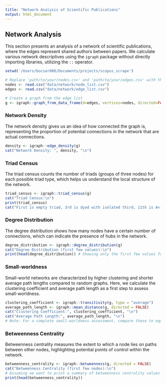 ```yaml
---
title: "Network Analysis of Scientific Publications"
output: html_document
---
```


## Network Analysis

This section presents an analysis of a network of scientific publications, where the edges represent shared authors between papers. We calculate various network descriptives using the `igraph` package without directly importing libraries, utilizing the `::` operator.

```r
setwd('/Users/bocsar000/Documents/projects/scopus_scrape')

# Replace 'path/to/your/nodes.csv' and 'path/to/your/edges.csv' with the actual file paths
nodes <- read.csv("data/network/node_list.csv")
edges <- read.csv("data/network/edge_list.csv")

# Create a graph from the edge list
g <- igraph::graph_from_data_frame(d=edges, vertices=nodes, directed=FALSE)
```


### Network Density

The network density gives us an idea of how connected the graph is, representing the proportion of potential connections in the network that are actual connections.

```r

density <- igraph::edge_density(g)
cat("Network Density: ", density, "\n")
```

### Triad Census

The triad census counts the number of triads (groups of three nodes) for each possible triad type, which helps us understand the local structure of the network.

```r
triad_census <- igraph::triad_census(g)
cat("Triad Census:\n")
print(triad_census)
cat("First is empty triad, 3rd is dyad with isolated third, 11th is A<->B<->C, last is full graph\n")
```

### Degree Distribution

The degree distribution shows how many nodes have a certain number of connections, which can indicate the presence of hubs in the network.

```r
degree_distribution <- igraph::degree_distribution(g)
cat("Degree Distribution (first few values):\n")
print(head(degree_distribution)) # Showing only the first few values for brevity
```

### Small-worldness

Small-world networks are characterized by higher clustering and shorter average path lengths compared to random graphs. Here, we calculate the clustering coefficient and average path length as a first step to assess small-worldness.

```r
clustering_coefficient <- igraph::transitivity(g, type = "average")
average_path_length <- igraph::mean_distance(g, directed = FALSE)
cat("Clustering Coefficient:", clustering_coefficient, "\n")
cat("Average Path Length:", average_path_length, "\n")
# Note: For a complete small-worldness assessment, compare these to equivalent random graphs.
```

### Betweenness Centrality

Betweenness centrality measures the extent to which a node lies on paths between other nodes, highlighting potential points of control within the network.

```r
betweenness_centrality <- igraph::betweenness(g, directed = FALSE)
cat("Betweenness Centrality (first few nodes):\n")
# Assuming we want to print a summary of betweenness centrality values for the first few nodes:
print(head(betweenness_centrality))
```


